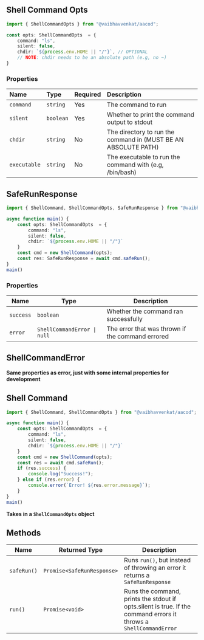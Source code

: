 ## Shell Command Opts

```ts
import { ShellCommandOpts } from "@vaibhavvenkat/aacod";

const opts: ShellCommandOpts  = {
    command: "ls",
    silent: false,
    chdir: `${process.env.HOME || "/"}`, // OPTIONAL
    // NOTE: chdir needs to be an absolute path (e.g, no ~)
}
```

### Properties

| Name         | Type     | Required | Description                                                   |
| :----------- | :------- | :------- | :------------------------------------------------------------ |
| `command`    | `string` | Yes      | The command to run                                            |
| `silent`     | `boolean`| Yes      | Whether to print the command output to stdout                 |
| `chdir`      | `string` | No       | The directory to run the command in (MUST BE AN ABSOLUTE PATH)|
| `executable` | `string` | No       | The executable to run the command with (e.g, /bin/bash)       |

## SafeRunResponse

```ts
import { ShellCommand, ShellCommandOpts, SafeRunResponse } from "@vaibhavvenkat/aacod";

async function main() {
    const opts: ShellCommandOpts  = {
        command: "ls",
        silent: false,
        chdir: `${process.env.HOME || "/"}`
    }
    const cmd = new ShellCommand(opts);
    const res: SafeRunResponse = await cmd.safeRun();
}
main()
```

### Properties

| Name        | Type                          | Description                                                                                                      |
|------------ |-----------------------------  |----------------------------------------------------------------------------------------------------------------  |
| `success`   | `boolean`                     | Whether the command ran successfully                                                                             |
| `error`     | `ShellCommandError \| null`   | The error that was thrown if the command errored                                                                 |



## ShellCommandError

**Same properties as error, just with some internal properties for development**

## Shell Command

```ts
import { ShellCommand, ShellCommandOpts } from "@vaibhavvenkat/aacod";

async function main() {
    const opts: ShellCommandOpts  = {
        command: "ls",
        silent: false,
        chdir: `${process.env.HOME || "/"}`
    }
    const cmd = new ShellCommand(opts);
    const res = await cmd.safeRun();
    if (res.success) {
        console.log("Success!");
    } else if (res.error) {
        console.error(`Error! ${res.error.message}`);
    }
}
main()
```

**Takes in a `ShellCommandOpts` object**

## Methods

| Name        | Returned Type              | Description                                                                                                       |
|------------ |--------------------------- |------------------------------------------------------------------------------------------------------------------ |
| `safeRun()` | `Promise<SafeRunResponse>` | Runs `run()`, but instead of throwing an error it returns a `SafeRunResponse`                                     |
| `run()`     | `Promise<void>`            | Runs the command, prints the stdout if opts.silent is true. If the command errors it throws a `ShellCommandError` |